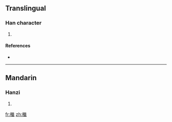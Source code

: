 ==Translingual==

===Han character===
{{Han char|rn=75|rad=木|as=14|sn=18|four=|canj=木女女戈 (DVVI)}}

# {{defn|Han|sort=木14}}

====References====
* {{Han ref|kx=0558.390|dkj=15737|dj=0948.110|hdz=21311.130|uh=6AB5|ud=27317}}

----

==Mandarin==

===Hanzi===
{{cmn-hanzi|pin=[[jì]] ([[ji4]])|wg=chi<sup>4</sup>}}

# {{defn|Mandarin|sort=木14}}

[[fr:檵]]
[[zh:檵]]